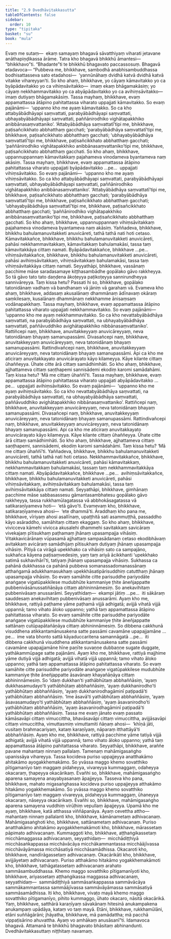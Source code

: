 ```yaml
---
title: "2.9 Dvedhāvitakkasutta"
tableOfContents: false
sidebar:
  order: 10
type: "tipitaka"
basket: "su"
book: "mula"
---
```



<DynamicBreadcrumb />

<Division number="206" book="mula" bookNo="9" page="161">

<Paragraph number="717" book="mula">
Evaṃ me sutaṃ—  ekaṃ samayaṃ bhagavā sāvatthiyaṃ viharati jetavane anāthapiṇḍikassa ārāme. Tatra kho bhagavā bhikkhū āmantesi—  “bhikkhavo”ti. “Bhadante”ti te bhikkhū bhagavato paccassosuṃ. Bhagavā etadavoca—
</Paragraph>

<Paragraph number="718" book="mula">
“Pubbeva me, bhikkhave, sambodhā anabhisambuddhassa bodhisattasseva sato etadahosi—  ‘yannūnāhaṃ dvidhā katvā dvidhā katvā vitakke vihareyyan’ti. So kho ahaṃ, bhikkhave, yo cāyaṃ kāmavitakko yo ca byāpādavitakko yo ca vihiṃsāvitakko—  imaṃ ekaṃ bhāgamakāsiṃ; yo cāyaṃ nekkhammavitakko yo ca abyāpādavitakko yo ca avihiṃsāvitakko—  imaṃ dutiyaṃ bhāgamakāsiṃ.
</Paragraph>

</Division>
<Division number="207" book="mula" bookNo="9" page="162">

<Paragraph number="719" book="mula">
Tassa mayhaṃ, bhikkhave, evaṃ appamattassa ātāpino pahitattassa viharato uppajjati kāmavitakko. So evaṃ pajānāmi—  ‘uppanno kho me ayaṃ kāmavitakko. So ca kho attabyābādhāyapi saṃvattati, parabyābādhāyapi saṃvattati, ubhayabyābādhāyapi saṃvattati, paññānirodhiko vighātapakkhiko anibbānasaṃvattaniko’. ‘Attabyābādhāya saṃvattatī’tipi me, bhikkhave, paṭisañcikkhato abbhatthaṃ gacchati; ‘parabyābādhāya saṃvattatī’tipi me, bhikkhave, paṭisañcikkhato abbhatthaṃ gacchati; ‘ubhayabyābādhāya saṃvattatī’tipi me, bhikkhave, paṭisañcikkhato abbhatthaṃ gacchati; ‘paññānirodhiko vighātapakkhiko anibbānasaṃvattaniko’tipi me, bhikkhave, paṭisañcikkhato abbhatthaṃ gacchati. So kho ahaṃ, bhikkhave, uppannuppannaṃ kāmavitakkaṃ pajahameva vinodameva byantameva naṃ akāsiṃ.
</Paragraph>

</Division>
<Division number="208" book="mula" bookNo="9" page="162">

<Paragraph number="720" book="mula">
Tassa mayhaṃ, bhikkhave, evaṃ appamattassa ātāpino pahitattassa viharato uppajjati byāpādavitakko …pe…  uppajjati vihiṃsāvitakko. So evaṃ pajānāmi—  ‘uppanno kho me ayaṃ vihiṃsāvitakko. So ca kho attabyābādhāyapi saṃvattati, parabyābādhāyapi saṃvattati, ubhayabyābādhāyapi saṃvattati, paññānirodhiko vighātapakkhiko anibbānasaṃvattaniko’. ‘Attabyābādhāya saṃvattatī’tipi me, bhikkhave, paṭisañcikkhato abbhatthaṃ gacchati; ‘parabyābādhāya saṃvattatī’tipi me, bhikkhave, paṭisañcikkhato abbhatthaṃ gacchati; ‘ubhayabyābādhāya saṃvattatī’tipi me, bhikkhave, paṭisañcikkhato abbhatthaṃ gacchati; ‘paññānirodhiko vighātapakkhiko anibbānasaṃvattaniko’tipi me, bhikkhave, paṭisañcikkhato abbhatthaṃ gacchati. So kho ahaṃ, bhikkhave, uppannuppannaṃ vihiṃsāvitakkaṃ pajahameva vinodameva byantameva naṃ akāsiṃ.
</Paragraph>

<Paragraph number="721" book="mula">
Yaññadeva, bhikkhave, bhikkhu bahulamanuvitakketi anuvicāreti, tathā tathā nati hoti cetaso. Kāmavitakkañce, bhikkhave, bhikkhu bahulamanuvitakketi anuvicāreti, pahāsi nekkhammavitakkaṃ, kāmavitakkaṃ bahulamakāsi, tassa taṃ kāmavitakkāya cittaṃ namati. Byāpādavitakkañce, bhikkhave …pe…  vihiṃsāvitakkañce, bhikkhave, bhikkhu bahulamanuvitakketi anuvicāreti, pahāsi avihiṃsāvitakkaṃ, vihiṃsāvitakkaṃ bahulamakāsi, tassa taṃ vihiṃsāvitakkāya cittaṃ namati. Seyyathāpi, bhikkhave, vassānaṃ pacchime māse saradasamaye kiṭṭhasambādhe gopālako gāvo rakkheyya. So tā gāvo tato tato daṇḍena ākoṭeyya paṭikoṭeyya sannirundheyya sannivāreyya. Taṃ kissa hetu? Passati hi so, bhikkhave, gopālako tatonidānaṃ vadhaṃ vā bandhanaṃ vā jāniṃ vā garahaṃ vā. Evameva kho ahaṃ, bhikkhave, addasaṃ akusalānaṃ dhammānaṃ ādīnavaṃ okāraṃ saṃkilesaṃ, kusalānaṃ dhammānaṃ nekkhamme ānisaṃsaṃ vodānapakkhaṃ.
</Paragraph>

</Division>
<Division number="209" book="mula" bookNo="9" page="163">

<Paragraph number="722" book="mula">
Tassa mayhaṃ, bhikkhave, evaṃ appamattassa ātāpino pahitattassa viharato uppajjati nekkhammavitakko. So evaṃ pajānāmi—  ‘uppanno kho me ayaṃ nekkhammavitakko. So ca kho nevattabyābādhāya saṃvattati, na parabyābādhāya saṃvattati, na ubhayabyābādhāya saṃvattati, paññāvuddhiko avighātapakkhiko nibbānasaṃvattaniko’. Rattiñcepi naṃ, bhikkhave, anuvitakkeyyaṃ anuvicāreyyaṃ, neva tatonidānaṃ bhayaṃ samanupassāmi. Divasañcepi naṃ, bhikkhave, anuvitakkeyyaṃ anuvicāreyyaṃ, neva tatonidānaṃ bhayaṃ samanupassāmi. Rattindivañcepi naṃ, bhikkhave, anuvitakkeyyaṃ anuvicāreyyaṃ, neva tatonidānaṃ bhayaṃ samanupassāmi. Api ca kho me aticiraṃ anuvitakkayato anuvicārayato kāyo kilameyya. Kāye kilante cittaṃ ūhaññeyya. Ūhate citte ārā cittaṃ samādhimhāti. So kho ahaṃ, bhikkhave, ajjhattameva cittaṃ saṇṭhapemi sannisādemi ekodiṃ karomi samādahāmi. Taṃ kissa hetu? ‘Mā me cittaṃ ūhaññī’ti.
</Paragraph>

</Division>
<Division number="210" book="mula" bookNo="9" page="163">

<Paragraph number="723" book="mula">
Tassa mayhaṃ, bhikkhave, evaṃ appamattassa ātāpino pahitattassa viharato uppajjati abyāpādavitakko …pe…  uppajjati avihiṃsāvitakko. So evaṃ pajānāmi—  ‘uppanno kho me ayaṃ avihiṃsāvitakko. So ca kho nevattabyābādhāya saṃvattati, na parabyābādhāya saṃvattati, na ubhayabyābādhāya saṃvattati, paññāvuddhiko avighātapakkhiko nibbānasaṃvattaniko’. Rattiñcepi naṃ, bhikkhave, anuvitakkeyyaṃ anuvicāreyyaṃ, neva tatonidānaṃ bhayaṃ samanupassāmi. Divasañcepi naṃ, bhikkhave, anuvitakkeyyaṃ anuvicāreyyaṃ, neva tatonidānaṃ bhayaṃ samanupassāmi. Rattindivañcepi naṃ, bhikkhave, anuvitakkeyyaṃ anuvicāreyyaṃ, neva tatonidānaṃ bhayaṃ samanupassāmi. Api ca kho me aticiraṃ anuvitakkayato anuvicārayato kāyo kilameyya. Kāye kilante cittaṃ ūhaññeyya. Ūhate citte ārā cittaṃ samādhimhāti. So kho ahaṃ, bhikkhave, ajjhattameva cittaṃ saṇṭhapemi, sannisādemi, ekodiṃ karomi samādahāmi. Taṃ kissa hetu? ‘Mā me cittaṃ ūhaññī’ti.
</Paragraph>

<Paragraph number="724" book="mula">
Yaññadeva, bhikkhave, bhikkhu bahulamanuvitakketi anuvicāreti, tathā tathā nati hoti cetaso. Nekkhammavitakkañce, bhikkhave, bhikkhu bahulamanuvitakketi anuvicāreti, pahāsi kāmavitakkaṃ, nekkhammavitakkaṃ bahulamakāsi, tassaṃ taṃ nekkhammavitakkāya cittaṃ namati. Abyāpādavitakkañce, bhikkhave …pe…  avihiṃsāvitakkañce, bhikkhave, bhikkhu bahulamanuvitakketi anuvicāreti, pahāsi vihiṃsāvitakkaṃ, avihiṃsāvitakkaṃ bahulamakāsi, tassa taṃ avihiṃsāvitakkāya cittaṃ namati. Seyyathāpi, bhikkhave, gimhānaṃ pacchime māse sabbasassesu gāmantasambhatesu gopālako gāvo rakkheyya, tassa rukkhamūlagatassa vā abbhokāsagatassa vā satikaraṇīyameva hoti—  ‘etā gāvo’ti. Evamevaṃ kho, bhikkhave, satikaraṇīyameva ahosi—  ‘ete dhammā’ti.
</Paragraph>

</Division>
<Division number="211" book="mula" bookNo="9" page="164">

<Paragraph number="725" book="mula">
Āraddhaṃ kho pana me, bhikkhave, vīriyaṃ ahosi asallīnaṃ, upaṭṭhitā sati asammuṭṭhā, passaddho kāyo asāraddho, samāhitaṃ cittaṃ ekaggaṃ. So kho ahaṃ, bhikkhave, vivicceva kāmehi vivicca akusalehi dhammehi savitakkaṃ savicāraṃ vivekajaṃ pītisukhaṃ paṭhamaṃ jhānaṃ upasampajja vihāsiṃ. Vitakkavicārānaṃ vūpasamā ajjhattaṃ sampasādanaṃ cetaso ekodibhāvaṃ avitakkaṃ avicāraṃ samādhijaṃ pītisukhaṃ dutiyaṃ jhānaṃ upasampajja vihāsiṃ. Pītiyā ca virāgā upekkhako ca vihāsiṃ sato ca sampajāno, sukhañca kāyena paṭisaṃvedesiṃ, yaṃ taṃ ariyā ācikkhanti ‘upekkhako satimā sukhavihārī’ti, tatiyaṃ jhānaṃ upasampajja vihāsiṃ. Sukhassa ca pahānā dukkhassa ca pahānā pubbeva somanassadomanassānaṃ atthaṅgamā adukkhamasukhaṃ upekkhāsatipārisuddhiṃ catutthaṃ jhānaṃ upasampajja vihāsiṃ.
</Paragraph>

</Division>
<Division number="212" book="mula" bookNo="9" page="165">

<Paragraph number="726" book="mula">
So evaṃ samāhite citte parisuddhe pariyodāte anaṅgaṇe vigatūpakkilese mudubhūte kammaniye ṭhite āneñjappatte pubbenivāsānussatiñāṇāya cittaṃ abhininnāmesiṃ. So anekavihitaṃ pubbenivāsaṃ anussarāmi. Seyyathidaṃ—  ekampi jātiṃ …pe…  iti sākāraṃ sauddesaṃ anekavihitaṃ pubbenivāsaṃ anussarāmi. Ayaṃ kho me, bhikkhave, rattiyā paṭhame yāme paṭhamā vijjā adhigatā; avijjā vihatā vijjā uppannā; tamo vihato āloko uppanno; yathā taṃ appamattassa ātāpino pahitattassa viharato.
</Paragraph>

</Division>
<Division number="213" book="mula" bookNo="9" page="165">

<Paragraph number="727" book="mula">
So evaṃ samāhite citte parisuddhe pariyodāte anaṅgaṇe vigatūpakkilese mudubhūte kammaniye ṭhite āneñjappatte sattānaṃ cutūpapātañāṇāya cittaṃ abhininnāmesiṃ. So dibbena cakkhunā visuddhena atikkantamānusakena satte passāmi cavamāne upapajjamāne …pe…  ime vata bhonto sattā kāyaduccaritena samannāgatā …pe…  iti dibbena cakkhunā visuddhena atikkantamānusakena satte passāmi cavamāne upapajjamāne hīne paṇīte suvaṇṇe dubbaṇṇe sugate duggate, yathākammūpage satte pajānāmi. Ayaṃ kho me, bhikkhave, rattiyā majjhime yāme dutiyā vijjā adhigatā; avijjā vihatā vijjā uppannā; tamo vihato āloko uppanno; yathā taṃ appamattassa ātāpino pahitattassa viharato.
</Paragraph>

</Division>
<Division number="214" book="mula" bookNo="9" page="165">

<Paragraph number="728" book="mula">
So evaṃ samāhite citte parisuddhe pariyodāte anaṅgaṇe vigatūpakkilese mudubhūte kammaniye ṭhite āneñjappatte āsavānaṃ khayañāṇāya cittaṃ abhininnāmesiṃ. So ‘idaṃ dukkhan’ti yathābhūtaṃ abbhaññāsiṃ, ‘ayaṃ dukkhasamudayo’ti yathābhūtaṃ abbhaññāsiṃ, ‘ayaṃ dukkhanirodho’ti yathābhūtaṃ abbhaññāsiṃ, ‘ayaṃ dukkhanirodhagāminī paṭipadā’ti yathābhūtaṃ abbhaññāsiṃ. ‘Ime āsavā’ti yathābhūtaṃ abbhaññāsiṃ, ‘ayaṃ āsavasamudayo’ti yathābhūtaṃ abbhaññāsiṃ, ‘ayaṃ āsavanirodho’ti yathābhūtaṃ abbhaññāsiṃ, ‘ayaṃ āsavanirodhagāminī paṭipadā’ti yathābhūtaṃ abbhaññāsiṃ. Tassa me evaṃ jānato evaṃ passato kāmāsavāpi cittaṃ vimuccittha, bhavāsavāpi cittaṃ vimuccittha, avijjāsavāpi cittaṃ vimuccittha, vimuttasmiṃ vimuttamiti ñāṇaṃ ahosi—  ‘khīṇā jāti, vusitaṃ brahmacariyaṃ, kataṃ karaṇīyaṃ, nāparaṃ itthattāyā’ti abbhaññāsiṃ. Ayaṃ kho me, bhikkhave, rattiyā pacchime yāme tatiyā vijjā adhigatā; avijjā vihatā vijjā uppannā; tamo vihato āloko uppanno; yathā taṃ appamattassa ātāpino pahitattassa viharato.
</Paragraph>

</Division>
<Division number="215" book="mula" bookNo="9" page="166">

<Paragraph number="729" book="mula">
Seyyathāpi, bhikkhave, araññe pavane mahantaṃ ninnaṃ pallalaṃ. Tamenaṃ mahāmigasaṅgho upanissāya vihareyya. Tassa kocideva puriso uppajjeyya anatthakāmo ahitakāmo ayogakkhemakāmo. So yvāssa maggo khemo sovatthiko pītigamanīyo taṃ maggaṃ pidaheyya, vivareyya kummaggaṃ, odaheyya okacaraṃ, ṭhapeyya okacārikaṃ. Evañhi so, bhikkhave, mahāmigasaṅgho aparena samayena anayabyasanaṃ āpajjeyya. Tasseva kho pana, bhikkhave, mahato migasaṅghassa kocideva puriso uppajjeyya atthakāmo hitakāmo yogakkhemakāmo. So yvāssa maggo khemo sovatthiko pītigamanīyo taṃ maggaṃ vivareyya, pidaheyya kummaggaṃ, ūhaneyya okacaraṃ, nāseyya okacārikaṃ. Evañhi so, bhikkhave, mahāmigasaṅgho aparena samayena vuddhiṃ virūḷhiṃ vepullaṃ āpajjeyya.
</Paragraph>

<Paragraph number="730" book="mula">
Upamā kho me ayaṃ, bhikkhave, katā atthassa viññāpanāya. Ayaṃ cevettha attho—  mahantaṃ ninnaṃ pallalanti kho, bhikkhave, kāmānametaṃ adhivacanaṃ. Mahāmigasaṅghoti kho, bhikkhave, sattānametaṃ adhivacanaṃ. Puriso anatthakāmo ahitakāmo ayogakkhemakāmoti kho, bhikkhave, mārassetaṃ pāpimato adhivacanaṃ. Kummaggoti kho, bhikkhave, aṭṭhaṅgikassetaṃ micchāmaggassa adhivacanaṃ, seyyathidaṃ—  micchādiṭṭhiyā micchāsaṅkappassa micchāvācāya micchākammantassa micchāājīvassa micchāvāyāmassa micchāsatiyā micchāsamādhissa. Okacaroti kho, bhikkhave, nandīrāgassetaṃ adhivacanaṃ. Okacārikāti kho, bhikkhave, avijjāyetaṃ adhivacanaṃ. Puriso atthakāmo hitakāmo yogakkhemakāmoti kho, bhikkhave, tathāgatassetaṃ adhivacanaṃ arahato sammāsambuddhassa. Khemo maggo sovatthiko pītigamanīyoti kho, bhikkhave, ariyassetaṃ aṭṭhaṅgikassa maggassa adhivacanaṃ, seyyathidaṃ—  sammādiṭṭhiyā sammāsaṅkappassa sammāvācāya sammākammantassa sammāājīvassa sammāvāyāmassa sammāsatiyā sammāsamādhissa.
</Paragraph>

<Paragraph number="731" book="mula">
Iti kho, bhikkhave, vivaṭo mayā khemo maggo sovatthiko pītigamanīyo, pihito kummaggo, ūhato okacaro, nāsitā okacārikā. Yaṃ, bhikkhave, satthārā karaṇīyaṃ sāvakānaṃ hitesinā anukampakena anukampaṃ upādāya, kataṃ vo taṃ mayā. Etāni, bhikkhave, rukkhamūlāni, etāni suññāgārāni; jhāyatha, bhikkhave, mā pamādattha; mā pacchā vippaṭisārino ahuvattha. Ayaṃ vo amhākaṃ anusāsanī”ti.
</Paragraph>

<Paragraph number="732" book="mula">
Idamavoca bhagavā. Attamanā te bhikkhū bhagavato bhāsitaṃ abhinandunti.

</Paragraph>
</Division>

<Paragraph number="733" type="center" book="mula">
Dvedhāvitakkasuttaṃ niṭṭhitaṃ navamaṃ.
</Paragraph>